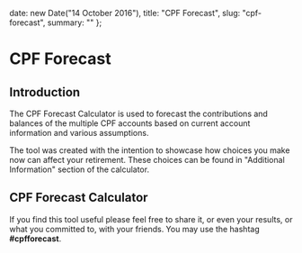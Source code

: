 
  date: new Date("14 October 2016"),
  title: "CPF Forecast",
  slug: "cpf-forecast",
  summary: ""
};

CPF Forecast
===

## Introduction

The CPF Forecast Calculator is used to forecast the contributions and balances of the multiple CPF accounts based on current account information and various assumptions. 

The tool was created with the intention to showcase how choices you make now can affect your retirement. These choices can be found in "Additional Information" section of the calculator.

## CPF Forecast Calculator

<CpfCalculator />

If you find this tool useful please feel free to share it, or even your results, or what you committed to, with your friends. You may use the hashtag **#cpfforecast**.

